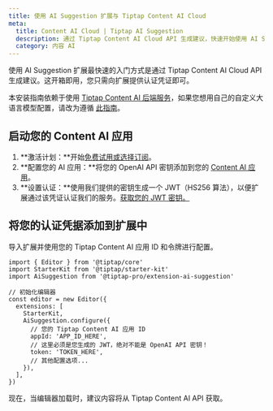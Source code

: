 ```yaml
---
title: 使用 AI Suggestion 扩展与 Tiptap Content AI Cloud
meta:
  title: Content AI Cloud | Tiptap AI Suggestion
  description: 通过 Tiptap Content AI Cloud API 生成建议，快速开始使用 AI Suggestion 扩展。
  category: 内容 AI
---
```


使用 AI Suggestion 扩展最快速的入门方式是通过 Tiptap Content AI Cloud API 生成建议。这开箱即用，您只需向扩展提供认证凭证即可。

本安装指南依赖于使用 [Tiptap Content AI 后端服务](https://cloud.tiptap.dev/v2/cloud/ai)，如果您想用自己的自定义大语言模型配置，请改为遵循 [此指南](/content-ai/capabilities/suggestion/custom-llms)。

## 启动您的 Content AI 应用
1. **激活计划：**开始[免费试用或选择订阅](https://cloud.tiptap.dev/v2/billing)。
2. **配置您的 AI 应用：**将您的 OpenAI API 密钥添加到您的 [Content AI 应用](https://cloud.tiptap.dev/v2/cloud/ai)。
3. **设置认证：**使用我们提供的密钥生成一个 JWT（HS256 算法），以便扩展通过该凭证认证我们的服务。[获取您的 JWT 密钥。](https://cloud.tiptap.dev/v2/cloud/ai)

## 将您的认证凭据添加到扩展中

导入扩展并使用您的 Tiptap Content AI 应用 ID 和令牌进行配置。

```tsx
import { Editor } from '@tiptap/core'
import StarterKit from '@tiptap/starter-kit'
import AiSuggestion from '@tiptap-pro/extension-ai-suggestion'

// 初始化编辑器
const editor = new Editor({
  extensions: [
    StarterKit,
    AiSuggestion.configure({
      // 您的 Tiptap Content AI 应用 ID
      appId: 'APP_ID_HERE',
      // 这里必须是您生成的 JWT，绝对不能是 OpenAI API 密钥！
      token: 'TOKEN_HERE',
      // 其他配置选项...
    }),
  ],
})
```

现在，当编辑器加载时，建议内容将从 Tiptap Content AI API 获取。